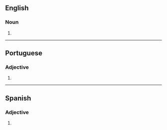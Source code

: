 ==English==

===Noun===
{{head|en|noun plural form}}

# {{plural of|bronco|lang=en}}

----

==Portuguese==

===Adjective===
{{head|pt|adjective form}}

# {{pt-adj form of|bronco|m|pl}}

----

==Spanish==

===Adjective===
{{head|es|adjective form}}

# {{es-adj form of|bronco|m|pl}}